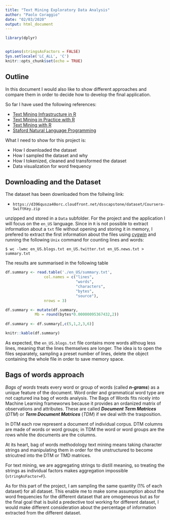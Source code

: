 ```yaml
---
title: "Text Mining Exploratory Data Analysis"
author: "Paolo Coraggio"
date: "02/03/2020"
output: html_document
---
```


```r
library(dplyr)


options(stringsAsFactors = FALSE)
Sys.setlocale('LC_ALL', 'C')
knitr::opts_chunk$set(echo = TRUE)
```

## Outline

In this document I would also like to show different approaches and compare them in order to decide how to develop the final application.

So far I have used the following references:

- [Text Mining Infrastructure in R](http://www.stat.wvu.edu/~jharner/courses/dsci503/docs/tm.pdf) 
- [Text Mining in Practice with R](https://www.wiley.com/en-us/Text+Mining+in+Practice+with+R-p-9781119282013)
- [Text Mining with R](https://www.tidytextmining.com/)
- [Staford Natural Language Programming](https://web.stanford.edu/~jurafsky/NLPCourseraSlides.html)

What I need to show for this project is:

- How I downloaded the dataset
- How I sampled the dataset and why
- How I tokenized, cleaned and transformed the dataset
- Data visualization for word frequency

## Downloading and the Dataset

The dataset has been downloaded from the follwing link:

- `https://d396qusza40orc.cloudfront.net/dsscapstone/dataset/Coursera-SwiftKey.zip`

unzipped and stored in a `Data` subfolder. For the project and the application I will focus on the `en_US` language. Since in `R` is not possible to extract information about a `txt` file without opening and storing it in memory, I prefered to extract the first information about the files using [cygwin](https://www.cygwin.com/) and running the following `Unix` command for counting lines and words:

```
$ wc -lwmc en_US.blogs.txt en_US.twitter.txt en_US.news.txt > summary.txt
```

The results are summarised in the following table

```r
df.summary <- read.table('./en_US/summary.txt', 
                 col.names = c("lines",
                               "words",
                               "characters",
                               "bytes",
                               "source"),
                 nrows = 3)

df.summary <- mutate(df.summary, 
             Mb = round(bytes*0.00000095367432,2))
    
df.summary <- df.summary[,c(5,1,2,3,6)]

knitr::kable(df.summary)
```

As expected, the `en_US.blogs.txt` file contains more words althoug less lines, meaning that the lines themselves are longer. The idea is to open the files separately, sampling a preset number of lines, delete the object containing the whole file in order to save memory space.


## Bags of words approach

*Bags of words* treats every word or group of words (called ***n-grams***) as a unique feature of the document. Word order and grammatical word type are not captured ina bag of words analysis. The Bags of Words fits nicely into Machine Learning frameworws because it provides an ordanized matrix of observations and attributes. These are called ***Document Term Matrices*** (*DTM*) or ***Term Document Matrices*** (*TDM*) if we deal with the trasposition.

In DTM each row represent a document of individual corpus. DTM columns are made of words or word groups; in TDM the word or word groups are the rows while the documents are the columns.

At its heart, bag of words methodology text mining means taking character strings and manipulating them in order for the unstructured to become stricutred into the DTM or TMD matrices. 

For text mining, we are aggregating strings to distill meaning, so treating the strings as individual factors makes aggregation impossible (`stringAsFactor=F`).

As for this part of the project, I am sampling the same quantity ($1\%$ of each dataset) for all dataset. This enable me to make some assumption about the word frequencies for the different dataset that are omogeneous but as for the final goal that is build a predective tool working for different dataset, I would make different consideration about the percentage of information extracted from the different dataset.